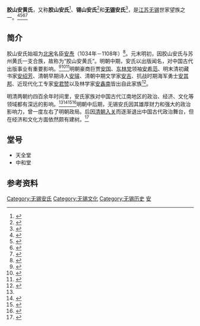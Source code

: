 '''胶山安黄氏'''，又称'''胶山安氏'''<ref>{{cite book|title= 《<儒林外史>与江南士绅生活》|author= 顾鸣塘|year= 2005|page= 316|publisher= [[商务印书馆|商务印书馆]]}}</ref>、'''锡山安氏'''<ref>{{cite book|title= 《石鼓文硏究-附明锡山安氏十鼓斋先锋本及中权后劲二本诸题跋》|year= 1955|author= [[郭沫若|郭沫若]]|publisher= [[人民出版社|人民出版社]]}}</ref>和'''[[无锡|无锡]]安氏'''<ref>{{cite book|title= 《中华印刷通史》|page= 227|year= 1999|author1= 庞多益|author2= 张树栋|publisher= [[印刷工业出版社|印刷工业出版社]]}}</ref>，是[[江苏|江苏]][[无锡|无锡]]世家望族之一。<ref name = 17th>{{cite book|title= 《十七世纪江南社会生活》|author1= 钱杭|author2= 承载|year= 1996|publisher= [[浙江人民出版社|浙江人民出版社]]|page= 96}}</ref><ref>{{cite book|title= 《书林清话》|author1= [[叶德辉|叶德辉]]|year= 2008|publisher= [[上海古籍出版社|上海古籍出版社]]|page= }}</ref><ref>{{cite book|title= 《回顧集: 钱存训世纪文选》|author1= [[钱存训|钱存训]]|year= 2012|publisher= [[广西师范大学出版社|广西师范大学出版社]]|page= 85}}</ref><ref>{{cite book|title= 《文津学誌》|author1= [[中國國家圖書館|中國國家圖書館]]善本特藏部|year= 2007|publisher= [[北京圖書館出版社|北京圖書館出版社]]|page= 67}}</ref>

==简介==
胶山安氏始祖为[[北宋|北宋]]名臣[[安焘|安焘]]（1034年－1108年）<ref>{{cite book|author=（清）[[安璿|安璿]]|title= 《胶山安黄氏宗谱》|year= 清康熙元年（1662年）}}</ref>。元末明初，因胶山安氏与苏州黄氏一支合族，故称为“胶山安黄氏”。明朝中期，安氏以出版闻名，对中国古代出版事业有重要影响。<ref>{{cite book|title= 《中国出版史》|author1= 李明杰|author2= 吴永贵|publisher= [[湖南大学出版社|湖南大学出版社]]|year= 2008|page= 150|volume= 1}}</ref><ref>{{cite book|title= 《中國書籍、紙墨及印刷史論文集》|author1= [[钱存训|钱存训]]|author2= |publisher= Chinese University Press|year= 1992|page= 174}}</ref><ref>{{cite book|title= 《中國印刷發展史》|author1= 史梅岑|author2= |publisher= 臺灣商務印書館|year= 1966|page= }}</ref>明朝豪商巨贾[[安国_(明朝收藏家)|安国]]、[[东林党|东林党]]领袖[[安希范|安希范]]、明末清初藏书家[[安绍芳|安绍芳]]、清朝早期诗人[[安璿|安璿]]、清朝中期文学家[[安吉|安吉]]、抗战时期海军勇士[[安其邦|安其邦]]、近现代化工专家[[安君赞|安君赞]]以及林学家[[安鑫南|安鑫南]]皆出自此家族<ref>{{cite book|author1= 安荣光|author2= 安宗愈|year= 民国十一年（1922年）|title= 《胶山安黄氏宗谱》}}</ref>。

明清两朝约四百余年时间里，安氏家族对中国古代江南地区的政治、经济、文化等领域都有深远的影响。<ref name = 17th /><ref>{{cite book|title= 《南华录：晚明南方士人生活史》|author= 赵柏田|year= 2015|publisher= Beijing Book Co. Inc.}}</ref><ref>{{cite book|title= 《明代士大夫的精神世界》|author= 陈宝良|year= 2017|publisher= Beijing Book Co. Inc.}}</ref><ref>{{cite book|title= 《明清江南望族与社会経济文化》|author= 吴仁安|year= 2001|publisher= [[上海人民出版社|上海人民出版社]]}}</ref>明朝中后期，无锡安氏因其雄厚财力和强大的政治影响力，曾一度左右了明朝政局。后因[[清朝入关|清朝入关]]而逐渐退出中国古代政治舞台，但在经济和文化方面依然颇有建树。<ref>{{cite book|title= 知半斋文集|author= [[王赓唐|王赓唐]]|year= 2001|publisher= [[学苑出版社|学苑出版社]]|page= 1-97}}</ref>

==堂号==
*天全堂
*中和堂

==参考资料==
<references />
{{無錫膠山安國家族}}
[[Category:无锡安氏|Category:无锡安氏]]
[[Category:无锡文化|Category:无锡文化]]
[[Category:无锡历史|Category:无锡历史]]
[[Category:无锡家族|安]]